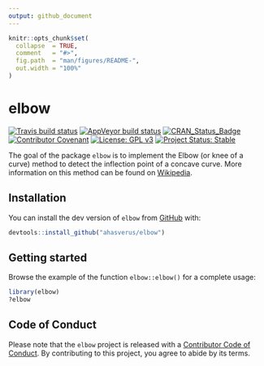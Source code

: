 ```yaml
---
output: github_document
---
```


<!-- README.md is generated from README.Rmd. Please edit that file -->

```r
knitr::opts_chunk$set(
  collapse  = TRUE,
  comment   = "#>",
  fig.path  = "man/figures/README-",
  out.width = "100%"
)
```

# elbow

<!-- badges: start -->
[![Travis build status](https://travis-ci.com/ahasverus/elbow.svg?branch=master)](https://travis-ci.com/ahasverus/elbow)
[![AppVeyor build status](https://ci.appveyor.com/api/projects/status/github/ahasverus/elbow?branch=master&svg=true)](https://ci.appveyor.com/project/ahasverus/elbow)
[![CRAN\_Status\_Badge](https://www.r-pkg.org/badges/version/elbow)](https://cran.r-project.org/package=elbow)
[![Contributor Covenant](https://img.shields.io/badge/Contributor%20Covenant-v2.0%20adopted-ff69b4.svg)](code_of_conduct.md)
[![License: GPL v3](https://img.shields.io/badge/License-GPLv3-blue.svg)](https://www.gnu.org/licenses/gpl-3.0)
[![Project Status: Stable](https://img.shields.io/badge/lifecycle-stable-brightgreen.svg)](https://www.tidyverse.org/lifecycle/#stable)
<!-- badges: end -->

The goal of the package `elbow` is to implement the Elbow (or knee of a curve)
method to detect the inflection point of a concave curve. More information on
this method can be found on [Wikipedia](https://en.wikipedia.org/wiki/Elbow_method_(clustering)).

## Installation

You can install the dev version of `elbow` from [GitHub](https://github.com/ahasverus/elbow) with:

```r
devtools::install_github("ahasverus/elbow")
```

## Getting started

Browse the example of the function `elbow::elbow()` for a complete usage:

```r
library(elbow)
?elbow
```

## Code of Conduct

Please note that the `elbow` project is released with a
[Contributor Code of Conduct](https://contributor-covenant.org/version/2/0/CODE_OF_CONDUCT.html).
By contributing to this project, you agree to abide by its terms.

